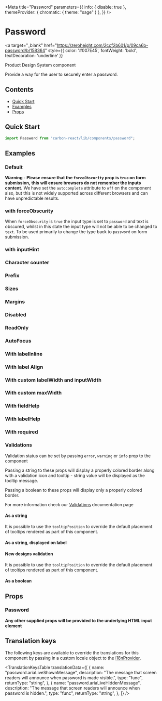 

<Meta title="Password" 
      parameters={{
        info: { disable: true },
        themeProvider: { chromatic: { theme: "sage" } },
  }} />

# Password

<a
  target="_blank"
  href="https://zeroheight.com/2ccf2b601/p/09ca6b-password/b/158364"
  style={{ color: '#007E45', fontWeight: 'bold', textDecoration: 'underline' }}
>
  Product Design System component
</a>

Provide a way for the user to securely enter a password.

## Contents

- [Quick Start](#quick-start)
- [Examples](#examples)
- [Props](#props)

## Quick Start

```javascript
import Password from "carbon-react/lib/components/password";
```

## Examples

### Default

**Warning - Please ensure that the `forceObscurity` prop is `true` on form submission,**
**this will ensure browsers do not remember the inputs content.** 
We have set the `autocomplete` attribute to `off` on the component also, but this is not widely 
supported across different browsers and can have unpredictable results.

<Canvas>
  <Story name="default" story={stories.Default} />
</Canvas>

### with forceObscurity

When `forceObscurity` is `true` the input type is set to `password` and text is obscured, whilst in this state
the input type will not be able to be changed to `text`. To be used primarily to change the type back to
`password` on form submission. 

<Canvas>
  <Story name="with forceObscurity" story={stories.ForceObscurity} />
</Canvas>

### with inputHint

<Canvas>
  <Story name="with inputHint" story={stories.InputHint} />
</Canvas>

### Character counter

<Canvas>
  <Story name="with character counter" story={stories.CharacterCounter} />
</Canvas>


### Prefix

<Canvas>
  <Story name="with prefix" story={stories.Prefix} />
</Canvas>


### Sizes

<Canvas>
  <Story name="with sizes" story={stories.Sizes} />
</Canvas>

### Margins

<Canvas>
  <Story name="with margins" story={stories.Margins} />
</Canvas>

### Disabled

<Canvas>
  <Story name="disabled" story={stories.Disabled} />
</Canvas>

### ReadOnly

<Canvas>
  <Story name="readOnly" story={stories.ReadOnly} />
</Canvas>

### AutoFocus

<Canvas>
  <Story name="with autoFocus" story={stories.AutoFocus} />
</Canvas>

### With labelInline

<Canvas>
  <Story name="with labelInline" story={stories.WithLabelInline} />
</Canvas>

### With label Align

<Canvas>
  <Story name="with labelAlign" story={stories.WithLabelAlign} />
</Canvas>

### With custom labelWidth and inputWidth

<Canvas>
  <Story name="with custom labelWidth and inputWidth" story={stories.WithCustomLabelWidthAndInputWidth} />
</Canvas>

### With custom maxWidth

<Canvas>
  <Story name="with custom maxWidth" story={stories.WithCustomMaxWidth} />
</Canvas>

### With fieldHelp

<Canvas>
  <Story name="with fieldHelp" story={stories.WithFieldHelp} />
</Canvas>

### With labelHelp

<Canvas>
  <Story name="with labelHelp" story={stories.WithLabelHelp} />
</Canvas>

### With required

<Canvas>
  <Story name="required" story={stories.WithRequired} />
</Canvas>



### Validations

Validation status can be set by passing `error`, `warning` or `info` prop to the component

Passing a string to these props will display a properly colored border along with a validation icon and tooltip - string value will be displayed as the tooltip message.

Passing a boolean to these props will display only a properly colored border.

For more information check our [Validations](?path=/docs/documentation-validations--page "Validations") documentation page

#### As a string

<Canvas>
  <Story
    name="validations - string - component"
    story={stories.ValidationsAsAString}
  />
</Canvas>

It is possible to use the `tooltipPosition` to override the default placement of tooltips rendered as part of this component.

<Canvas>
  <Story
    name="validations - string - with tooltipPosition overriden - component"
    story={stories.ValidationsAsAStringWithTooltipCustom}
  />
</Canvas>

#### As a string, displayed on label

<Canvas>
  <Story
    name="validations - string - label"
    story={stories.ValidationsAsAStringDisplayedOnLabel}
  />
</Canvas>

#### New designs validation

<Canvas>
  <Story
    name="validations - string - new design"
    story={stories.NewDesignsValidation}
  />
</Canvas>

It is possible to use the `tooltipPosition` to override the default placement of tooltips rendered as part of this component.

<Canvas>
  <Story
    name="validations - string - with tooltipPosition overriden - label"
    story={stories.ValidationsAsAStringWithTooltipDefault}
  />
</Canvas>

#### As a boolean

<Canvas>
  <Story name="validations - boolean" story={stories.ValidationsAsABoolean} />
</Canvas>

## Props

### Password

<StyledSystemProps of={Password} noHeader margin />

**Any other supplied props will be provided to the underlying HTML input element**

## Translation keys

The following keys are available to override the translations for this component by passing in a custom locale object to the
[i18nProvider](https://carbon.sage.com/?path=/story/documentation-i18n--page).

<TranslationKeysTable
  translationData={[
    {
      name: "password.ariaLiveShownMessage",
      description: "The message that screen readers will announce when password is made visible.",
      type: "func",
      returnType: "string",
    },
        {
      name: "password.ariaLiveHiddenMessage",
      description: "The message that screen readers will announce when password is hidden.",
      type: "func",
      returnType: "string",
    },
  ]}
/>
